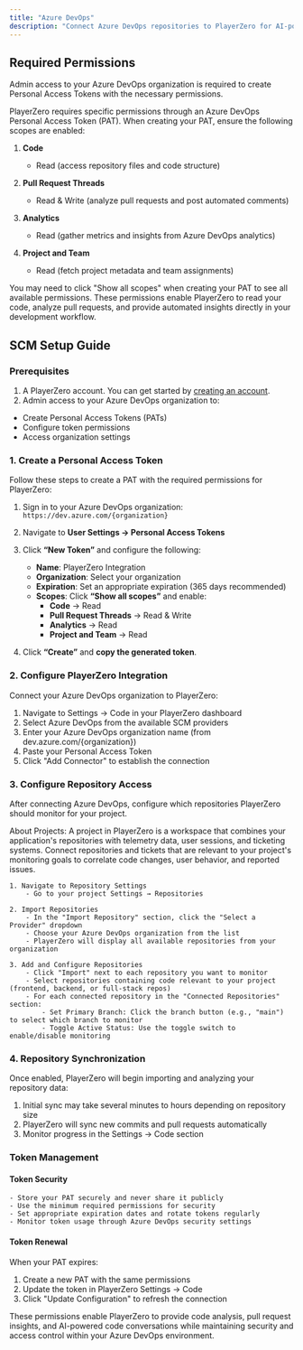 ```yaml
---
title: "Azure DevOps"
description: "Connect Azure DevOps repositories to PlayerZero for AI-powered code analysis, pull request insights, and conversational code exploration."
---
```


## Required Permissions

<Note>Admin access to your Azure DevOps organization is required to create Personal Access Tokens with the necessary permissions.</Note>

PlayerZero requires specific permissions through an Azure DevOps Personal Access Token (PAT). When creating your PAT, ensure the following scopes are enabled:

1. **Code**
   - Read (access repository files and code structure)

2. **Pull Request Threads**
   - Read & Write (analyze pull requests and post automated comments)

3. **Analytics**
   - Read (gather metrics and insights from Azure DevOps analytics)

4. **Project and Team**
   - Read (fetch project metadata and team assignments)


<Note>
You may need to click "Show all scopes" when creating your PAT to see all available permissions. These permissions enable PlayerZero to read your code, analyze pull requests, and provide automated insights directly in your development workflow.
</Note>

## SCM Setup Guide

### Prerequisites
1. A PlayerZero account. You can get started by [creating an account](https://go.playerzero.app).
2. Admin access to your Azure DevOps organization to:
- Create Personal Access Tokens (PATs)
- Configure token permissions
- Access organization settings

### 1. Create a Personal Access Token

Follow these steps to create a PAT with the required permissions for PlayerZero:

1. Sign in to your Azure DevOps organization:  
   `https://dev.azure.com/{organization}`

2. Navigate to **User Settings → Personal Access Tokens**

3. Click **“New Token”** and configure the following:
   - **Name**: PlayerZero Integration  
   - **Organization**: Select your organization  
   - **Expiration**: Set an appropriate expiration (365 days recommended)  
   - **Scopes**: Click **“Show all scopes”** and enable:
     - **Code** → Read  
     - **Pull Request Threads** → Read & Write  
     - **Analytics** → Read  
     - **Project and Team** → Read  

4. Click **“Create”** and **copy the generated token**. 


### 2. Configure PlayerZero Integration

Connect your Azure DevOps organization to PlayerZero:

1. Navigate to Settings → Code in your PlayerZero dashboard
2. Select Azure DevOps from the available SCM providers
3. Enter your Azure DevOps organization name (from dev.azure.com/{organization})
4. Paste your Personal Access Token
5. Click "Add Connector" to establish the connection

### 3. Configure Repository Access

After connecting Azure DevOps, configure which repositories PlayerZero should monitor for your project.

<Note>About Projects: A project in PlayerZero is a workspace that combines your application's repositories with telemetry data, user sessions, and ticketing systems. Connect repositories and tickets that are relevant to your project's monitoring goals to correlate code changes, user behavior, and reported issues.</Note>


    1. Navigate to Repository Settings
        - Go to your project Settings → Repositories

    2. Import Repositories
        - In the "Import Repository" section, click the "Select a Provider" dropdown
        - Choose your Azure DevOps organization from the list
        - PlayerZero will display all available repositories from your organization

    3. Add and Configure Repositories
        - Click "Import" next to each repository you want to monitor
        - Select repositories containing code relevant to your project (frontend, backend, or full-stack repos)
        - For each connected repository in the "Connected Repositories" section:
            - Set Primary Branch: Click the branch button (e.g., "main") to select which branch to monitor
            - Toggle Active Status: Use the toggle switch to enable/disable monitoring

### 4. Repository Synchronization

Once enabled, PlayerZero will begin importing and analyzing your repository data:

1. Initial sync may take several minutes to hours depending on repository size
2. PlayerZero will sync new commits and pull requests automatically
3. Monitor progress in the Settings → Code section

### Token Management

#### Token Security

    - Store your PAT securely and never share it publicly
    - Use the minimum required permissions for security
    - Set appropriate expiration dates and rotate tokens regularly
    - Monitor token usage through Azure DevOps security settings

#### Token Renewal
        
When your PAT expires:

1. Create a new PAT with the same permissions
2. Update the token in PlayerZero Settings → Code
3. Click "Update Configuration" to refresh the connection

These permissions enable PlayerZero to provide code analysis, pull request insights, and AI-powered code conversations while maintaining security and access control within your Azure DevOps environment.

